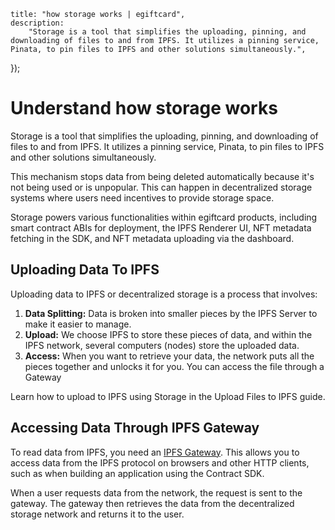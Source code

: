 
	title: "how storage works | egiftcard",
	description:
		"Storage is a tool that simplifies the uploading, pinning, and downloading of files to and from IPFS. It utilizes a pinning service, Pinata, to pin files to IPFS and other solutions simultaneously.",
});

# Understand how storage works

Storage is a tool that simplifies the uploading, pinning, and downloading of files to and from IPFS. It utilizes a pinning service, Pinata, to pin files to IPFS and other solutions simultaneously.

This mechanism stops data from being deleted automatically because it's not being used or is unpopular. This can happen in decentralized storage systems where users need incentives to provide storage space.

<Callout title="Storage in egiftcard" variant="info">
	Storage powers various functionalities within egiftcard products, including
	smart contract ABIs for deployment, the IPFS Renderer UI, NFT metadata
	fetching in the SDK, and NFT metadata uploading via the dashboard.
</Callout>

## Uploading Data To IPFS

Uploading data to IPFS or decentralized storage is a process that involves:

1. **Data Splitting:** Data is broken into smaller pieces by the IPFS Server to make it easier to manage.
2. **Upload:** We choose IPFS to store these pieces of data, and within the IPFS network, several computers (nodes) store the uploaded data.
3. **Access:** When you want to retrieve your data, the network puts all the pieces together and unlocks it for you. You can access the file through a Gateway

Learn how to upload to IPFS using Storage in the Upload Files to IPFS guide.

## Accessing Data Through IPFS Gateway

To read data from IPFS, you need an [IPFS Gateway](https://docs.ipfs.tech/concepts/ipfs-gateway/). This allows you to access data from the IPFS protocol on browsers and other HTTP clients,
such as when building an application using the Contract SDK.

<DocImage src={storageDiagramImage} alt="storage diagram" />

When a user requests data from the network, the request is sent to the gateway. The gateway then retrieves the data from the decentralized storage network and returns it to the user.

